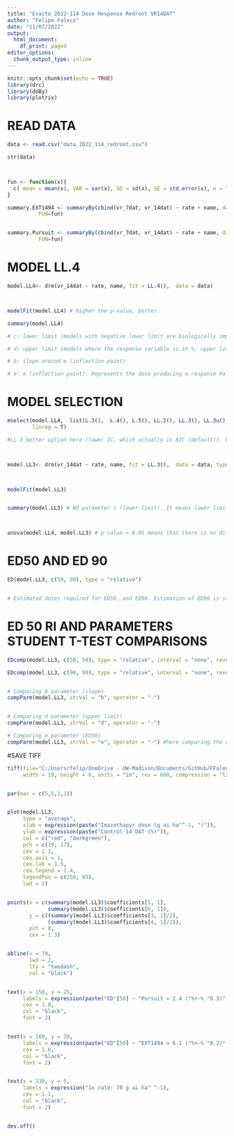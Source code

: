 ```yaml
---
title: "Exacto 2022-114 Dose Response Redroot VR14DAT"
author: "Felipe Faleco"
date: "11/07/2022"
output:
  html_document:
    df_print: paged
editor_options: 
  chunk_output_type: inline
---
```


```r

knitr::opts_chunk$set(echo = TRUE)
library(drc)
library(doBy)
library(plotrix)

```


# READ DATA

```r

data <- read.csv("data_2022_114_redroot.csv")

str(data)



fun <- function(x){
  c( mean = mean(x), VAR = var(x), SD = sd(x), SE = std.error(x), n = length(x))
}

summary.EXT1494 <- summaryBy(cbind(vr_7dat, vr_14dat) ~ rate + name, data = subset(data, name=="EXT1494"),
          FUN=fun)


summary.Pursuit <- summaryBy(cbind(vr_7dat, vr_14dat) ~ rate + name, data = subset(data, name=="Pursuit"),
          FUN=fun)

```



# MODEL LL.4

```r

model.LL4<- drm(vr_14dat ~ rate, name, fct = LL.4(),  data = data)



modelFit(model.LL4) # higher the p-value, better.

summary(model.LL4) 

# c: lower limit (models with negative lower limit are biologically impossible. E.g., negative biomass, negative % biomass reduction, or negative % control)

# d: upper limit (models where the response variable is in %, upper limit bigger than 100% are biologically impossible. E.g., % biomass reduction, % control)

# b: slope around e (inflection point)

# e: e (inflection point). Represents the dose producing a response halfway between the u and l parameters (ED50)

```



# MODEL SELECTION

```r

mselect(model.LL4,  list(L.3(),  L.4(), L.5(), LL.2(), LL.3(), LL.3u(), LL2.3(), LL2.3u(), LL.4(), LL2.4(), LL.5(), W1.3(), W1.4(), W2.4(), baro5()),
        linreg = T) 

#LL.3 better option here (lower IC, which actually is AIC (default)). L.3 (logistic three parameter) could also be used, but since it is a asymmetrical model, I would give preference to LL.3. Moreover, there is no difference between for dose–response data, the logistic model offers no advantage over the log-logistic model (Ritz 2009). Additionally, in symmetrical models, the parameter e and relative ED50 are identical, that is, they both indicate the dose that reduces the response midway between the upper and lower limits. In asymmetrical models, however, the parameter e does not have the same meaning as in symmetrical models, even though it is still the location of the inflection point. For asymmetrical models, ED50 should be estimated as "absolute" and not relative.



model.LL3<- drm(vr_14dat ~ rate, name, fct = LL.3(),  data = data, type = "continuous")



modelFit(model.LL3)


summary(model.LL3) # NO parameter c (lower limit). It means lower limit was set to zero.



anova(model.LL4, model.LL3) # p-value > 0.05 means that there is no difference between models. Therefore, we can use model LL.3

```



# ED50 AND ED 90

```r

ED(model.LL3, c(50, 90), type = "relative") 


# Estimated doses required for ED50, and ED90. Estimation of ED90 is statistically less accurate and often subject to high variance. Therefore, is better to use ED50.

```


# ED 50 RI AND PARAMETERS STUDENT T-TEST COMPARISONS

```r

EDcomp(model.LL3, c(50, 50), type = "relative", interval = "none", reverse = F)

EDcomp(model.LL3, c(90, 90), type = "relative", interval = "none", reverse = F)


# Comparing b parameter (slope)
compParm(model.LL3, strVal = "b", operator = "-")


# Comparing d parameter (upper limit)
compParm(model.LL3, strVal = "d", operator = "-")

# Comparing e parameter (ED50)
compParm(model.LL3, strVal = "e", operator = "-") #here comparing the difference, and not the ratio like in the EDcomp


```



#SAVE TIFF

```r

tiff(file="C:/Users/felip/OneDrive - UW-Madison/Documents/GitHub/FFaleco/PhD/Exacto/2022-114/Redroot/DR_Redroot_vr14DAT.tiff",
     width = 10, height = 8, units = "in", res = 600, compression = "lzw")


par(mar = c(5,5,1,1))


plot(model.LL3,
     type = "average",
     xlab = expression(paste("Imazethapyr dose (g ai ha"^-1, ")")),
     ylab = expression(paste("Control 14 DAT (%)")),
     col = c("red", "darkgreen"),
     pch = c(19, 17),
     cex = 1.1,
     cex.axis = 1,
     cex.lab = 1.5,
     cex.legend = 1.4,
     legendPos = c(250, 85),
     lwd = 1)


points(x = c(summary(model.LL3)$coefficients[5, 1], 
             summary(model.LL3)$coefficients[6, 1]),
       y = c((summary(model.LL3)$coefficients[3, 1]/2), 
             (summary(model.LL3)$coefficients[4, 1]/2)),
       pch = 8,
       cex = 1.3)


abline(v = 70, 
       lwd = 2, 
       lty = "twodash",
       col = "black")


text(x = 150, y = 25, 
     labels = expression(paste("ED"[50] ~ "Pursuit = 2.4 ("%+-% "0.3)" ^A)),
     cex = 1.0,
     col = "black",
     font = 2)


text(x = 160, y = 20, 
     labels = expression(paste("ED"[50] ~ "EXT1494 = 6.1 ("%+-% "0.2)" ^B)),
     cex = 1.0,
     col = "black",
     font = 2)


text(x = 130, y = 5, 
     labels = expression("1x rate: 70 g ai ha" ^-1),
     cex = 1.1,
     col = "black",
     font = 2)


dev.off()

```






